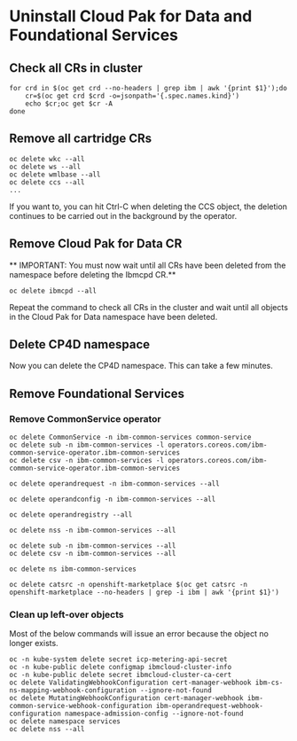 # Uninstall Cloud Pak for Data and Foundational Services

## Check all CRs in cluster
```
for crd in $(oc get crd --no-headers | grep ibm | awk '{print $1}');do 
    cr=$(oc get crd $crd -o=jsonpath='{.spec.names.kind}')
    echo $cr;oc get $cr -A
done
```

## Remove all cartridge CRs
```
oc delete wkc --all
oc delete ws --all
oc delete wmlbase --all
oc delete ccs --all
...
```

If you want to, you can hit Ctrl-C when deleting the CCS object, the deletion continues to be carried out in the background by the operator. 

## Remove Cloud Pak for Data CR

** IMPORTANT: You must now wait until all CRs have been deleted from the namespace before deleting the Ibmcpd CR.**
```
oc delete ibmcpd --all
```

Repeat the command to check all CRs in the cluster and wait until all objects in the Cloud Pak for Data namespace have been deleted.

## Delete CP4D namespace
Now you can delete the CP4D namespace. This can take a few minutes.

## Remove Foundational Services

### Remove CommonService operator
```
oc delete CommonService -n ibm-common-services common-service
oc delete sub -n ibm-common-services -l operators.coreos.com/ibm-common-service-operator.ibm-common-services
oc delete csv -n ibm-common-services -l operators.coreos.com/ibm-common-service-operator.ibm-common-services

oc delete operandrequest -n ibm-common-services --all

oc delete operandconfig -n ibm-common-services --all

oc delete operandregistry --all

oc delete nss -n ibm-common-services --all

oc delete sub -n ibm-common-services --all
oc delete csv -n ibm-common-services --all

oc delete ns ibm-common-services

oc delete catsrc -n openshift-marketplace $(oc get catsrc -n openshift-marketplace --no-headers | grep -i ibm | awk '{print $1}')
```

### Clean up left-over objects
Most of the below commands will issue an error because the object no longer exists.
```
oc -n kube-system delete secret icp-metering-api-secret 
oc -n kube-public delete configmap ibmcloud-cluster-info
oc -n kube-public delete secret ibmcloud-cluster-ca-cert
oc delete ValidatingWebhookConfiguration cert-manager-webhook ibm-cs-ns-mapping-webhook-configuration --ignore-not-found
oc delete MutatingWebhookConfiguration cert-manager-webhook ibm-common-service-webhook-configuration ibm-operandrequest-webhook-configuration namespace-admission-config --ignore-not-found
oc delete namespace services
oc delete nss --all
```
